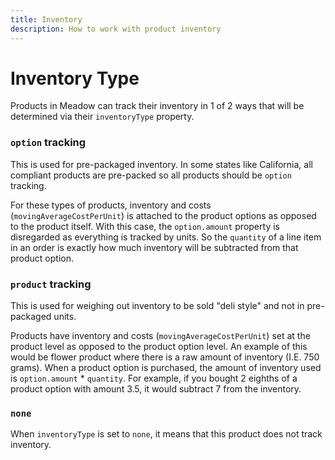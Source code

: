 ```yaml
---
title: Inventory
description: How to work with product inventory
---
```


# Inventory Type

Products in Meadow can track their inventory in 1 of 2 ways that will be determined via their `inventoryType` property.

### `option` tracking

This is used for pre-packaged inventory. In some states like California, all compliant products are pre-packed so all products should be `option` tracking.

For these types of products, inventory and costs (`movingAverageCostPerUnit`) is attached to the product options as opposed to the product itself. With this case, the `option.amount` property is disregarded as everything is tracked by units. So the `quantity` of a line item in an order is exactly how much inventory will be subtracted from that product option.

### `product` tracking

This is used for weighing out inventory to be sold "deli style" and not in pre-packaged units.

Products have inventory and costs (`movingAverageCostPerUnit`) set at the product level as opposed to the product option level. An example of this would be flower product where there is a raw amount of inventory (I.E. 750 grams). When a product option is purchased, the amount of inventory used is `option.amount` * `quantity`. For example, if you bought 2 eighths of a product option with amount 3.5, it would subtract 7 from the inventory.

### `none`

When `inventoryType` is set to `none`, it means that this product does not track inventory.
